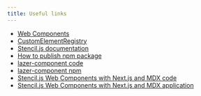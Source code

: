 ```yaml
---
title: Useful links
---
```


<ul>
  <li>
    <a href="https://webcomponents.org">Web Components</a>
  </li>
  <li>
    <a href="https://developer.mozilla.org/en-US/docs/Web/API/CustomElementRegistry">
      CustomElementRegistry
    </a>
  </li>
  <li>
    <a href="https://stenciljs.com">Stencil.js documentation</a>
  </li>
  <li>
    <a href="https://docs.npmjs.com/packages-and-modules/contributing-packages-to-the-registry">
      How to publish npm package
    </a>
  </li>
  <li>
    <a href="https://github.com/lazardjordjevic/lazer-components">
      lazer-component code
    </a>
  </li>
  <li>
    <a href="https://www.npmjs.com/package/lazer-component">
      lazer-component npm
    </a>
  </li>
  <li>
    <a href="https://github.com/lazardjordjevic/nextjs-blog-lazar">
      Stencil.js Web Components with Next.js and MDX code
    </a>
  </li>
  <li>
    <a href="https://nextjs-blog-lazar.vercel.app">
      Stencil.js Web Components with Next.js and MDX application
    </a>
  </li>
</ul>
